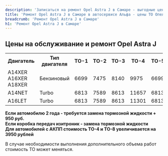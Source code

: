 ```yaml
---
description: 'Записаться на ремонт Opel Astra J в Самаре - выгодные цены, гарантия, скидки и акции, официальный сервис Опель Астра J.'
title: 'Ремонт Opel Astra J в Самаре в автосервисе Альфа - цены ТО Опель Астра'
breadcrumb: 'Ремонт Opel Astra J в Самаре'
h1: 'Ремонт Opel Astra J в Самаре'
---
```

<h2>Цены на обслуживание и ремонт Opel Astra J</h2>
<table>
<tbody>
<tr>
	<th>
		 Двигатель
	</th>
	<th>
		 Тип двигателя
	</th>
	<th>
		 ТО-1
	</th>
	<th>
		 ТО-2
	</th>
	<th>
		 ТО-3
	</th>
	<th>
		 ТО-4
	</th>
	<th>
		 ТО-5
	</th>
	<th>
		 ТО-6
	</th>
	<th>
		 ТО-7
	</th>
	<th>
		 ТО-8
	</th>
	<th>
		 ТО-9
	</th>
</tr>
<tr>
	<td>
		 A14XER <br />
		 A16XER <br />
		 A18XER
	</td>
	<td>
		 Бензиновый
	</td>
	<td>
		 6699
	</td>
	<td>
		 7475
	</td>
	<td>
		 8140
	</td>
	<td>
		 9975
	</td>
	<td>
		 6699
	</td>
	<td>
		 7475
	</td>
	<td>
		 8140
	</td>
	<td>
		 9975
	</td>
	<td>
		 6699
	</td>
</tr>
<tr>
	<td>
		 A14NET
	</td>
	<td>
		 Turbo
	</td>
	<td>
		 6813
	</td>
	<td>
		 7589
	</td>
	<td>
		 8613
	</td>
	<td>
		 11657
	</td>
	<td>
		 6813
	</td>
	<td>
		 7589
	</td>
	<td>
		 8613
	</td>
	<td>
		 11657
	</td>
	<td>
		 6813
	</td>
</tr>
<tr>
	<td>
		 A16LET
	</td>
	<td>
		 Turbo
	</td>
	<td>
		 6813
	</td>
	<td>
		 7589
	</td>
	<td>
		 8613
	</td>
	<td>
		 11301
	</td>
	<td>
		 6813
	</td>
	<td>
		 7589
	</td>
	<td>
		 8613
	</td>
	<td>
		 11301
	</td>
	<td>
		 6813
	</td>
</tr>
</tbody>
</table>
<p>
 <b>Если автомобилю 2 года - требуется замена тормозной жидкости + 950 руб.</b><br />
 <b>Если коробка передач изитроник - замена тормозной жидкости</b><br />
 <b>Для автомобилей с АКПП стоимость ТО-4 и ТО-8 увеличивается на 3950 рублей</b>
</p>
<p>
	 В случае необходимости выполнения дополнительного объема работ стоимость ТО может меняться.
</p>